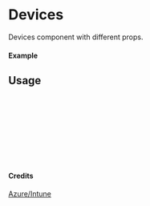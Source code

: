 
<Meta of={Devices} title="Azure/Intune/Devices" />

# Devices

Devices component with different props.

#### Example

<Canvas of={Devices.Primary} />

## Usage

```ts
import { Devices } from "yadl-ui";

const Example = () => {
  return (
      <Devices />
  );
};

export default Example;
```

#### Credits
[Azure/Intune](https://learn.microsoft.com/en-us/azure/architecture/icons/)
